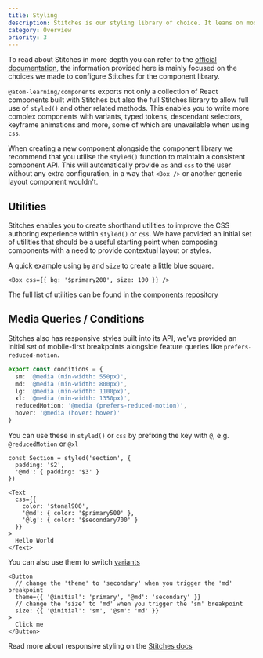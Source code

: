 ```yaml
---
title: Styling
description: Stitches is our styling library of choice. It leans on modern CSS best practices, has near-zero runtime, and provides a great developer experience
category: Overview
priority: 3
---
```


To read about Stitches in more depth you can refer to the [official documentation](https://stitches.dev/), the information provided here is mainly focused on the choices we made to configure Stitches for the component library.

`@atom-learning/components` exports not only a collection of React components built with Stitches but also the full Stitches library to allow full use of `styled()` and other related methods. This enables you to write more complex components with variants, typed tokens, descendant selectors, keyframe animations and more, some of which are unavailable when using `css`.

When creating a new component alongside the component library we recommend that you utilise the `styled()` function to maintain a consistent component API. This will automatically provide `as` and `css` to the user without any extra configuration, in a way that `<Box />` or another generic layout component wouldn't.

## Utilities

Stitches enables you to create shorthand utilities to improve the CSS authoring experience within `styled()` or `css`. We have provided an initial set of utilities that should be a useful starting point when composing components with a need to provide contextual layout or styles.

A quick example using `bg` and `size` to create a little blue square.

```tsx preview
<Box css={{ bg: '$primary200', size: 100 }} />
```

The full list of utilities can be found in the [components repository](https://github.com/Atom-Learning/components/blob/main/src/stitches.ts#L8-L72)

## Media Queries / Conditions

Stitches also has responsive styles built into its API, we've provided an initial set of mobile-first breakpoints alongside feature queries like `prefers-reduced-motion`.

```ts
export const conditions = {
  sm: '@media (min-width: 550px)',
  md: '@media (min-width: 800px)',
  lg: '@media (min-width: 1100px)',
  xl: '@media (min-width: 1350px)',
  reducedMotion: '@media (prefers-reduced-motion)',
  hover: '@media (hover: hover)'
}
```

You can use these in `styled()` or `css` by prefixing the key with `@`, e.g. `@reducedMotion` or `@xl`

```tsx
const Section = styled('section', {
  padding: '$2',
  '@md': { padding: '$3' }
})
```

```tsx
<Text
  css={{
    color: '$tonal900',
    '@md': { color: '$primary500' },
    '@lg': { color: '$secondary700' }
  }}
>
  Hello World
</Text>
```

You can also use them to switch [variants](https://stitches.dev/docs/variants)

```tsx
<Button
  // change the 'theme' to 'secondary' when you trigger the 'md' breakpoint
  theme={{ '@initial': 'primary', '@md': 'secondary' }}
  // change the 'size' to 'md' when you trigger the 'sm' breakpoint
  size: {{ '@initial': 'sm', '@sm': 'md' }}
>
  Click me
</Button>
```

Read more about responsive styling on the [Stitches docs](https://stitches.dev/docs/responsive-styles)
